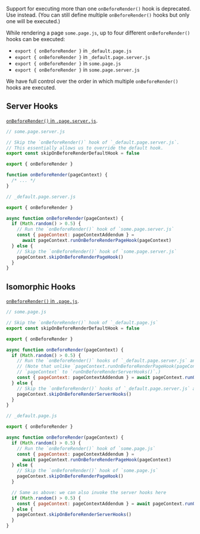 
<Danger>Support for executing more than one `onBeforeRender()` hook is deprecated. Use <Link href="/data-fetching#custom-exports" text="Custom Exports/Hooks"/> instead. (You can still define multiple `onBeforeRender()` hooks but only one will be executed.)</Danger>

While rendering a page `some.page.js`, up to four different `onBeforeRender()` hooks can be executed:
 - `export { onBeforeRender }` in `_default.page.js`
 - `export { onBeforeRender }` in `_default.page.server.js`
 - `export { onBeforeRender }` in `some.page.js`
 - `export { onBeforeRender }` in `some.page.server.js`

We have full control over the order in which multiple `onBeforeRender()` hooks are executed.

## Server Hooks

[`onBeforeRender()` in `.page.server.js`](/onBeforeRender).

```js
// some.page.server.js

// Skip the `onBeforeRender()` hook of `_default.page.server.js`.
// This essentially allows us to override the default hook.
export const skipOnBeforeRenderDefaultHook = false

export { onBeforeRender }

function onBeforeRender(pageContext) {
  /* ... */
}
```

```js
// _default.page.server.js

export { onBeforeRender }

async function onBeforeRender(pageContext) {
  if (Math.random() > 0.5) {
    // Run the `onBeforeRender()` hook of `some.page.server.js`
    const { pageContext: pageContextAddendum } =
      await pageContext.runOnBeforeRenderPageHook(pageContext)
  } else {
    // Skip the `onBeforeRender()` hook of `some.page.server.js`
    pageContext.skipOnBeforeRenderPageHook()
  }
}
```

## Isomorphic Hooks

[`onBeforeRender()` in `.page.js`](/onBeforeRender-isomorphic).

```js
// some.page.js

// Skip the `onBeforeRender()` hook of `_default.page.js`
export const skipOnBeforeRenderDefaultHook = false

export { onBeforeRender }

async function onBeforeRender(pageContext) {
  if (Math.random() > 0.5) {
    // Run the `onBeforeRender()` hooks of `_default.page.server.js` and `some.page.server.js`.
    // (Note that unlike `pageContext.runOnBeforeRenderPageHook(pageContext)`, we cannot pass
    // `pageContext` to `runOnBeforeRenderServerHooks()`.)
    const { pageContext: pageContextAddendum } = await pageContext.runOnBeforeRenderServerHooks()
  } else {
    // Skip the `onBeforeRender()` hooks of `_default.page.server.js` and `some.page.server.js`
    pageContext.skipOnBeforeRenderServerHooks()
  }
}
```

```js
// _default.page.js

export { onBeforeRender }

async function onBeforeRender(pageContext) {
  if (Math.random() > 0.5) {
    // Run the `onBeforeRender()` hook of `some.page.js`
    const { pageContext: pageContextAddendum } =
      await pageContext.runOnBeforeRenderPageHook(pageContext)
  } else {
    // Skip the `onBeforeRender()` hook of `some.page.js`
    pageContext.skipOnBeforeRenderPageHook()
  }

  // Same as above: we can also invoke the server hooks here
  if (Math.random() > 0.5) {
    const { pageContext: pageContextAddendum } = await pageContext.runOnBeforeRenderServerHooks()
  } else {
    pageContext.skipOnBeforeRenderServerHooks()
  }
}
```

